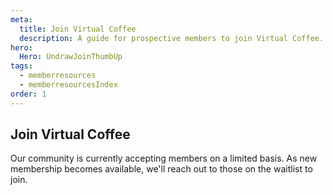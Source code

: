 ```yaml
---
meta:
  title: Join Virtual Coffee
  description: A guide for prospective members to join Virtual Coffee.
hero:
  Hero: UndrawJoinThumbUp
tags:
  - memberresources
  - memberresourcesIndex
order: 1
---
```



<TextContainer background="light" showBackToTopLink={false}>

## Join Virtual Coffee

<LeadText>

Our community is currently accepting members on a limited basis. As new membership becomes available, we'll reach out to those on the <Link to="/join">waitlist to join</Link>.

</LeadText>

<br />

<FileIndex subDirectory="resources/virtual-coffee/join-virtual-coffee" />

</TextContainer>
